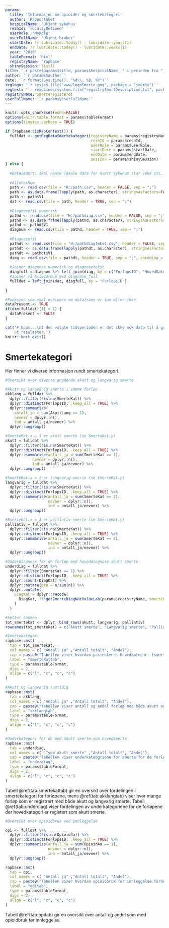 ```yaml
---
params:
  title: 'Informasjon om opioider og smertekategori'
  author: 'Rapporteket'
  hospitalName: 'Ukjent sykehus'
  reshId: 'locallyDefined'
  userRole: 'MyRole'
  userFullName: 'Ukjent bruker'
  startDate: !r lubridate::today() - lubridate::years(1)
  endDate: !r lubridate::today() - lubridate::weeks(1)
  year: '2016'
  tableFormat: 'html'
  registryName: 'rapbase'
  shinySession: list()
title: '`r paste(params$title, params$hospitalName, " i perioden fra ", params$startDate, " til ", params$endDate)`'
author: '`r params$author`'
date: '`r format(Sys.time(), "%d\\. %B, %Y")`'
reglogo: '`r system.file("www/logoSmerte.png", package = "smerte")`'
regtext: '`r readLines(system.file("registryShortDescription.txt", package = "smerte"))`'
registryName: Smerteregisteret
userFullName: '`r params$userFullName`'
---
```

```r
knitr::opts_chunk$set(echo=FALSE)
options(knitr.table.format = params$tableFormat)
options(tinytex.verbose = TRUE)
```

```r

if (rapbase::isRapContext()) {
  fulldat <- getRegDataSmertekategori(registryName = params$registryName,
                                      reshId = params$reshId,
                                      userRole = params$userRole,
                                      startDate = params$startDate,
                                      endDate = params$endDate,
                                      session = params$shinySession)
} else {
  
  #Dataimport: skal hente lokale data for hvert sykehus (tar vekk sti, og erstatter med lokal fil)
  
  #AlleVarNum
  path <- read.csv(file = "H:/path.csv", header = FALSE, sep = ";")
  path <- as.data.frame(lapply(path, as.character), stringsAsFactors=FALSE)
  path <- path$V1
  dat <- read.csv(file = path, header = TRUE, sep = ";")
  
  #Diagnosefil numerisk
  pathd <- read.csv(file = "H:/pathdiag.csv", header = FALSE, sep = ";")
  pathd <- as.data.frame(lapply(pathd, as.character), stringsAsFactors=FALSE)
  pathd <- pathd$V1
  diagnum <- read.csv(file = pathd, header = TRUE, sep = ";")
  
  #Diagnosefil
  pathdt <- read.csv(file = "H:/pathdiagtekst.csv", header = FALSE, sep = ";", encoding = "UTF-8")
  pathdt <- as.data.frame(lapply(pathdt, as.character), stringsAsFactors=FALSE)
  pathdt <- pathdt$V1
  diag <- read.csv(file = pathdt, header = TRUE, sep = ";", encoding = "UTF-8")
  
  #Joiner diagnose numerisk og diagnosetekst
  diagfull = diagnum %>% left_join(diag, by = c("ForlopsID", "HovedDato", "SmerteDiagID"))
  #Joiner så AlleVarNum med diagnose_full
  fulldat = left_join(dat, diagfull, by = "ForlopsID")
  
}

#Funksjon som skal evaluere om dataframe er tom eller ikke
dataPresent <- TRUE
if(dim(fulldat)[1] < 1) {
  dataPresent <- FALSE
}
```



```r
cat('# Upps...\nI den valgte tidsperioden er det ikke nok data til å gi 
    ut resultater.')
knitr::knit_exit()

```

# Smertekategori

Her finner vi diverse informasjon rundt smertekategori.


```r

#Oversikt over diverse angående akutt og langvarig smerte

#Akutt og langvarig smerte i samme forløp
akklang = fulldat %>%
  dplyr::filter(!is.na(SmerteKat)) %>% 
  dplyr::distinct(ForlopsID, .keep_all = TRUE) %>% 
  dplyr::summarise(
    antall_ja = sum(AkuttLang == 1),
    nevner = dplyr::n(),
    ind = antall_ja/nevner) %>% 
  dplyr::ungroup()

#SmerteKat.x = 1 er akutt smerte (se SmerteKat.y)
akutt = fulldat %>% 
  dplyr::filter(!is.na(SmerteKat)) %>% 
  dplyr::distinct(ForlopsID, .keep_all = TRUE) %>% 
  dplyr::summarise(antall_ja = sum(SmerteKat == 1),
            nevner = dplyr::n(),
            ind = antall_ja/nevner) %>% 
  dplyr::ungroup()

#SmerteKat.x = 2 er langvarig smerte (se SmerteKat.y)
langvarig = fulldat %>% 
  dplyr::filter(!is.na(SmerteKat)) %>% 
  dplyr::distinct(ForlopsID, .keep_all = TRUE) %>% 
  dplyr::summarise(antall_ja = sum(SmerteKat == 2),
                   nevner = dplyr::n(),
                   ind = antall_ja/nevner) %>% 
  dplyr::ungroup()

#SmerteKat.x = 3 er palliativ smerte (se SmerteKat.y)
palliativ = fulldat %>% 
  dplyr::filter(!is.na(SmerteKat)) %>% 
  dplyr::distinct(ForlopsID, .keep_all = TRUE) %>% 
  dplyr::summarise(antall_ja = sum(SmerteKat == 3),
                   nevner = dplyr::n(),
                   ind = antall_ja/nevner) %>% 
  dplyr::ungroup()

#Underdiagnose for de forløp med hoveddiagnose akutt smerte
underdiag = fulldat %>% 
  dplyr::filter(SmerteKat == 1) %>% 
  dplyr::distinct(ForlopsID, .keep_all = TRUE) %>% 
  dplyr::count(DiagKat) %>%
  dplyr::mutate(pro = n/sum(n)) %>%
  dplyr::mutate(
    DiagKat = dplyr::recode(
      DiagKat, !!!getSmerteDiagKatValueLab(params$registryName, smerteKat = 1)
    )
  )

#Setter sammen
tot_smertekat <- dplyr::bind_rows(akutt, langvarig, palliativ)
rownames(tot_smertekat) = c("Akutt smerte", "Langvarig smerte", "Palliativ")

#Smertekategori
rapbase::mst(
  tab = tot_smertekat, 
  col_names = c( "Antall ja" ,"Antall totalt", "Andel"),
  cap = paste0("Tabellen viser hvordan pasientenes hovedkategori (smerte) fordeler seg mellom akutt, langvarig eller palliativ smerte."),
  label = "smertekattab",
  type = params$tableFormat,
  digs = 2,
  align = c("l", "c", "c", "c")
)

#Akutt og langvarig samtidig
rapbase::mst(
  tab = akklang, 
  col_names = c( "Antall ja" ,"Antall totalt", "Andel"),
  cap = paste0("Tabellen viser antall og andel forløp med både akutt og langvarig smerte."),
  label = "akklangtab",
  type = params$tableFormat,
  digs = 2,
  align = c("l", "c", "c", "c")
)

#Underkategori for de med akutt smerte som hovedsmerte
rapbase::mst(
  tab = underdiag, 
  col_names = c( "Type akutt smerte" ,"Antall totalt", "Andel"),
  cap = paste0("Tabellen viser underkateogriene for smerte for de forløpene med akutt smerte som hovedkategori. Et forløp kan ha flere underkategorier."),
  label = "underdiag",
  type = params$tableFormat,
  digs = 2,
  align = c("l", "c", "c", "c")
)
```

Tabell \@ref(tab:smertekattab) gir en oversikt over fordelingen i smertekategori for forløpene, mens \@ref(tab:akklangtab) viser hvor mange forløp som er registrert med både akutt og langvarig smerte. Tabell \@ref(tab:underdiag) viser fordelingen av underkategoriene for de forløpene der hovedkategori er registert som akutt smerte.

```r

#Oversikt over opioidbruk ved innleggelse

opi <- fulldat %>%
  dplyr::filter(!is.na(Opioid4a)) %>% 
  dplyr::distinct(ForlopsID, .keep_all = TRUE) %>% 
  dplyr::summarise(antall_ja = sum(Opioid4a == 1),
                   nevner = dplyr::n(),
                   ind = antall_ja/nevner) %>% 
  dplyr::ungroup()

rapbase::mst(
  tab = opi, 
  col_names = c( "Antall ja" ,"Antall totalt", "Andel"),
  cap = paste0("Tabellen viser hvordan opioidbruk før innleggelse fordeler seg."),
  label = "opitab",
  type = params$tableFormat,
  digs = 2,
  align = c("l", "c", "c", "c")
)

```

Tabell \@ref(tab:opitab) gir en oversikt over antall og andel som med opioidbruk før innleggelse.

